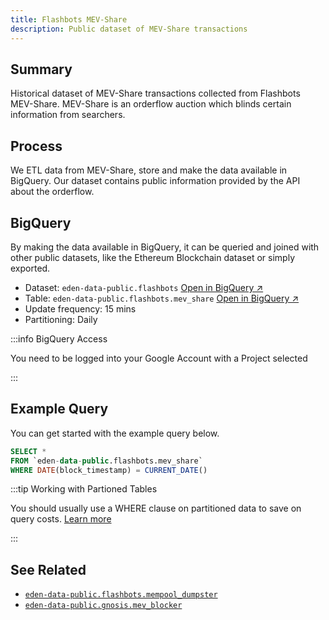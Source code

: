 ```yaml
---
title: Flashbots MEV-Share
description: Public dataset of MEV-Share transactions
---
```


## Summary

Historical dataset of MEV-Share transactions collected from Flashbots MEV-Share. MEV-Share is an orderflow auction which blinds certain information from searchers.

## Process

We ETL data from MEV-Share, store and make the data available in BigQuery. Our dataset contains public information provided by the API about the orderflow.

## BigQuery

By making the data available in BigQuery, it can be queried and joined with other public datasets, like the Ethereum Blockchain dataset or simply exported.

* Dataset: `eden-data-public.flashbots` [Open in BigQuery &nearr;](https://console.cloud.google.com/bigquery?p=eden-data-public&d=flashbots&page=dataset)
* Table: `eden-data-public.flashbots.mev_share` [Open in BigQuery &nearr;](https://console.cloud.google.com/bigquery?p=eden-data-public&d=flashbots&t=mev_share&page=table)
* Update frequency: 15 mins
* Partitioning: Daily

:::info BigQuery Access

You need to be logged into your Google Account with a Project selected

:::

## Example Query

You can get started with the example query below.

```sql
SELECT *
FROM `eden-data-public.flashbots.mev_share` 
WHERE DATE(block_timestamp) = CURRENT_DATE()
```

:::tip Working with Partioned Tables

You should usually use a WHERE clause on partitioned data to save on query costs. [Learn more](https://cloud.google.com/bigquery/docs/partitioned-tables)

:::

## See Related

* [`eden-data-public.flashbots.mempool_dumpster`](./mempool-dumpster)
* [`eden-data-public.gnosis.mev_blocker`](../gnosis/mev-blocker)